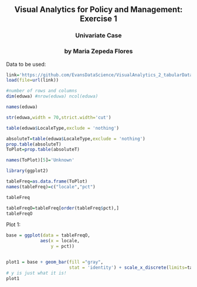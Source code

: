 <dr>
<center>
## Visual Analytics for Policy and Management: Exercise 1

### Univariate Case 

### by Maria Zepeda Flores
</center>

Data to be used:
```r
link='https://github.com/EvansDataScience/VisualAnalytics_2_tabularData/raw/master/data/eduwa.rda'
load(file=url(link))
```


```r
#number of rows and columns
dim(eduwa) #nrow(eduwa) ncol(eduwa)
```

```r
names(eduwa)
```

```r
str(eduwa,width = 70,strict.width='cut')
```


```r
table(eduwa$LocaleType,exclude = 'nothing')
```

```r
absoluteT=table(eduwa$LocaleType,exclude = 'nothing')
prop.table(absoluteT)
ToPlot=prop.table(absoluteT)
```

```r
names(ToPlot)[5]='Unknown'
```

```r
library(ggplot2)
```

```r
tableFreq=as.data.frame(ToPlot)
names(tableFreq)=c("locale","pct")
```

```r
tableFreq
```

```r
tableFreqO=tableFreq[order(tableFreq$pct),]
tableFreqO
```

Plot 1:
```r
base = ggplot(data = tableFreqO, 
             aes(x = locale,
                 y = pct)) 


plot1 = base + geom_bar(fill ="gray",
                        stat = 'identity') + scale_x_discrete(limits=tableFreqO$locale) 
# y is just what it is!
plot1 
```

